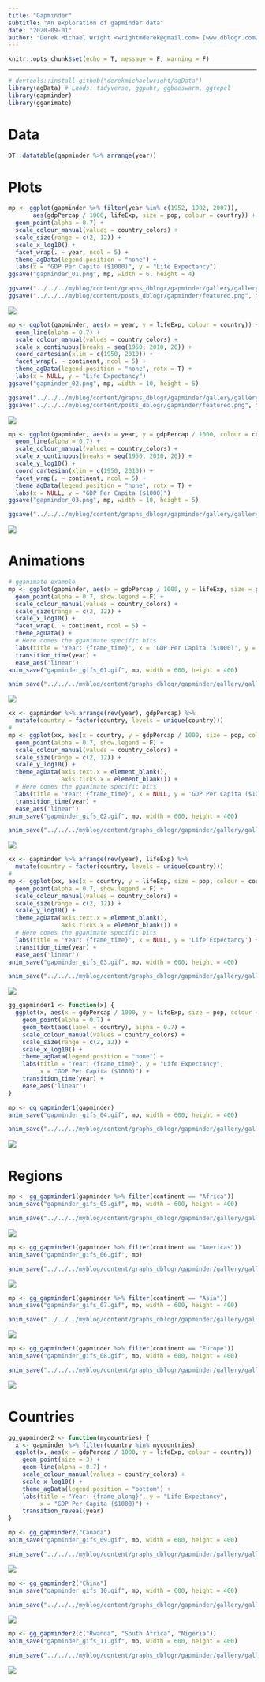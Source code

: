 ```yaml
---
title: "Gapminder"
subtitle: "An exploration of gapminder data"
date: "2020-09-01"
author: "Derek Michael Wright <wrightmderek@gmail.com> [www.dblogr.com/](https://dblogr.netlify.com/) [-Image Gallery-](https://dblogr.netlify.app/graphs_dblogr/gapminder/)"
---
```


```r
knitr::opts_chunk$set(echo = T, message = F, warning = F)
```

---

```r
# devtools::install_github("derekmichaelwright/agData")
library(agData) # Loads: tidyverse, ggpubr, ggbeeswarm, ggrepel
library(gapminder)
library(gganimate)
```

# Data

```r
DT::datatable(gapminder %>% arrange(year))
```

# Plots

```r
mp <- ggplot(gapminder %>% filter(year %in% c(1952, 1982, 2007)), 
       aes(gdpPercap / 1000, lifeExp, size = pop, colour = country)) +
  geom_point(alpha = 0.7) +
  scale_colour_manual(values = country_colors) +
  scale_size(range = c(2, 12)) +
  scale_x_log10() +
  facet_wrap(. ~ year, ncol = 5) +
  theme_agData(legend.position = "none") +
  labs(x = "GDP Per Capita ($1000)", y = "Life Expectancy")
ggsave("gapminder_01.png", mp, width = 6, height = 4)
```

```r
ggsave("../../../myblog/content/graphs_dblogr/gapminder/gallery/gallery/gapminder_01.png", mp, width = 6, height = 4)
ggsave("../../../myblog/content/posts_dblogr/gapminder/featured.png", mp, width = 6, height = 4)
```

![](gapminder_01.png)

```r
mp <- ggplot(gapminder, aes(x = year, y = lifeExp, colour = country)) +
  geom_line(alpha = 0.7) +
  scale_colour_manual(values = country_colors) +
  scale_x_continuous(breaks = seq(1950, 2010, 20)) +
  coord_cartesian(xlim = c(1950, 2010)) +
  facet_wrap(. ~ continent, ncol = 5) +
  theme_agData(legend.position = "none", rotx = T) +
  labs(x = NULL, y = "Life Expectancy")
ggsave("gapminder_02.png", mp, width = 10, height = 5)
```

```r
ggsave("../../../myblog/content/graphs_dblogr/gapminder/gallery/gallery/gapminder_02.png", mp, width = 10, height = 5)
ggsave("../../../myblog/content/posts_dblogr/gapminder/featured.png", mp, width = 10, height = 5)
```

![](gapminder_02.png)

```r
mp <- ggplot(gapminder, aes(x = year, y = gdpPercap / 1000, colour = country)) +
  geom_line(alpha = 0.7) +
  scale_colour_manual(values = country_colors) +
  scale_x_continuous(breaks = seq(1950, 2010, 20)) +
  scale_y_log10() +
  coord_cartesian(xlim = c(1950, 2010)) +
  facet_wrap(. ~ continent, ncol = 5) +
  theme_agData(legend.position = "none", rotx = T) +
  labs(x = NULL, y = "GDP Per Capita ($1000)")
ggsave("gapminder_03.png", mp, width = 10, height = 5)
```

```r
ggsave("../../../myblog/content/graphs_dblogr/gapminder/gallery/gallery/gapminder_03.png", mp, width = 10, height = 5)
```

![](gapminder_03.png)

# Animations

```r
# gganimate example
mp <- ggplot(gapminder, aes(x = gdpPercap / 1000, y = lifeExp, size = pop, colour = country)) +
  geom_point(alpha = 0.7, show.legend = F) +
  scale_colour_manual(values = country_colors) +
  scale_size(range = c(2, 12)) +
  scale_x_log10() +
  facet_wrap(. ~ continent, ncol = 5) +
  theme_agData() +
  # Here comes the gganimate specific bits
  labs(title = 'Year: {frame_time}', x = 'GDP Per Capita ($1000)', y = 'Life Expectancy') +
  transition_time(year) +
  ease_aes('linear')
anim_save("gapminder_gifs_01.gif", mp, width = 600, height = 400)
```

```r
anim_save("../../../myblog/content/graphs_dblogr/gapminder/gallery/gallery/gapminder_gifs_01.gif", mp, width = 600, height = 400)
```

![](gapminder_gifs_01.gif)

```r
xx <- gapminder %>% arrange(rev(year), gdpPercap) %>% 
  mutate(country = factor(country, levels = unique(country)))
#
mp <- ggplot(xx, aes(x = country, y = gdpPercap / 1000, size = pop, colour = country)) +
  geom_point(alpha = 0.7, show.legend = F) +
  scale_colour_manual(values = country_colors) +
  scale_size(range = c(2, 12)) +
  scale_y_log10() +
  theme_agData(axis.text.x = element_blank(),
               axis.ticks.x = element_blank()) +
  # Here comes the gganimate specific bits
  labs(title = 'Year: {frame_time}', x = NULL, y = 'GDP Per Capita ($1000)') +
  transition_time(year) +
  ease_aes('linear')
anim_save("gapminder_gifs_02.gif", mp, width = 600, height = 400)
```

```r
anim_save("../../../myblog/content/graphs_dblogr/gapminder/gallery/gallery/gapminder_gifs_02.gif", mp, width = 600, height = 400)
```

![](gapminder_gifs_02.gif)

```r
xx <- gapminder %>% arrange(rev(year), lifeExp) %>% 
  mutate(country = factor(country, levels = unique(country)))
#
mp <- ggplot(xx, aes(x = country, y = lifeExp, size = pop, colour = country)) +
  geom_point(alpha = 0.7, show.legend = F) +
  scale_colour_manual(values = country_colors) +
  scale_size(range = c(2, 12)) +
  scale_y_log10() +
  theme_agData(axis.text.x = element_blank(),
               axis.ticks.x = element_blank()) +
  # Here comes the gganimate specific bits
  labs(title = 'Year: {frame_time}', x = NULL, y = 'Life Expectancy') +
  transition_time(year) +
  ease_aes('linear')
anim_save("gapminder_gifs_03.gif", mp, width = 600, height = 400)
```

```r
anim_save("../../../myblog/content/graphs_dblogr/gapminder/gallery/gallery/gapminder_gifs_03.gif", mp, width = 600, height = 400)
```

![](gapminder_gifs_03.gif)

```r
gg_gapminder1 <- function(x) {
  ggplot(x, aes(x = gdpPercap / 1000, y = lifeExp, size = pop, colour = country)) +
    geom_point(alpha = 0.7) +
    geom_text(aes(label = country), alpha = 0.7) +
    scale_colour_manual(values = country_colors) +
    scale_size(range = c(2, 12)) +
    scale_x_log10() +
    theme_agData(legend.position = "none") +
    labs(title = "Year: {frame_time}", y = "Life Expectancy",
         x = "GDP Per Capita ($1000)") +
    transition_time(year) +
    ease_aes('linear')
}
```

```r
mp <- gg_gapminder1(gapminder)
anim_save("gapminder_gifs_04.gif", mp, width = 600, height = 400)
```

```r
anim_save("../../../myblog/content/graphs_dblogr/gapminder/gallery/gallery/gapminder_gifs_04.gif", mp, width = 600, height = 400)
```

![](gapminder_gifs_04.gif)

# Regions

```r
mp <- gg_gapminder1(gapminder %>% filter(continent == "Africa"))
anim_save("gapminder_gifs_05.gif", mp, width = 600, height = 400)
```

```r
anim_save("../../../myblog/content/graphs_dblogr/gapminder/gallery/gallery/gapminder_gifs_05.gif", mp, width = 600, height = 400)
```

![](gapminder_gifs_05.gif)

```r
mp <- gg_gapminder1(gapminder %>% filter(continent == "Americas"))
anim_save("gapminder_gifs_06.gif", mp)
```

```r
anim_save("../../../myblog/content/graphs_dblogr/gapminder/gallery/gallery/gapminder_gifs_06.gif", mp, width = 600, height = 400)
```

![](gapminder_gifs_06.gif)

```r
mp <- gg_gapminder1(gapminder %>% filter(continent == "Asia"))
anim_save("gapminder_gifs_07.gif", mp, width = 600, height = 400)
```

```r
anim_save("../../../myblog/content/graphs_dblogr/gapminder/gallery/gallery/gapminder_gifs_07.gif", mp, width = 600, height = 400)
```

![](gapminder_gifs_07.gif)

```r
mp <- gg_gapminder1(gapminder %>% filter(continent == "Europe"))
anim_save("gapminder_gifs_08.gif", mp, width = 600, height = 400)
```

```r
anim_save("../../../myblog/content/graphs_dblogr/gapminder/gallery/gallery/gapminder_gifs_08.gif", mp, width = 600, height = 400)
```

![](gapminder_gifs_08.gif)

# Countries

```r
gg_gapminder2 <- function(mycountries) {
  x <- gapminder %>% filter(country %in% mycountries)
  ggplot(x, aes(x = gdpPercap / 1000, y = lifeExp, colour = country)) +
    geom_point(size = 3) +
    geom_line(alpha = 0.7) +
    scale_colour_manual(values = country_colors) +
    scale_x_log10() +
    theme_agData(legend.position = "bottom") +
    labs(title = "Year: {frame_along}", y = "Life Expectancy",
         x = "GDP Per Capita ($1000)") +
    transition_reveal(year)
}
```

```r
mp <- gg_gapminder2("Canada")
anim_save("gapminder_gifs_09.gif", mp, width = 600, height = 400)
```

```r
anim_save("../../../myblog/content/graphs_dblogr/gapminder/gallery/gallery/gapminder_gifs_09.gif", mp, width = 600, height = 400)
```

![](gapminder_gifs_09.gif)

```r
mp <- gg_gapminder2("China")
anim_save("gapminder_gifs_10.gif", mp, width = 600, height = 400)
```

```r
anim_save("../../../myblog/content/graphs_dblogr/gapminder/gallery/gallery/gapminder_gifs_10.gif", mp, width = 600, height = 400)
```

![](gapminder_gifs_10.gif)

```r
mp <- gg_gapminder2(c("Rwanda", "South Africa", "Nigeria"))
anim_save("gapminder_gifs_11.gif", mp, width = 600, height = 400)
```

```r
anim_save("../../../myblog/content/graphs_dblogr/gapminder/gallery/gallery/gapminder_gifs_11.gif", mp, width = 600, height = 400)
```

![](gapminder_gifs_11.gif)